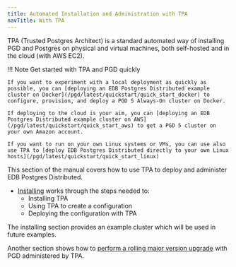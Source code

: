 ```yaml
---
title: Automated Installation and Administration with TPA
navTitle: With TPA
---
```


TPA (Trusted Postgres Architect) is a standard automated way of installing PGD and Postgres on physical and virtual machines, 
both self-hosted and in the cloud (with AWS EC2).
 
!!! Note Get started with TPA and PGD quickly 

    If you want to experiment with a local deployment as quickly as possible, you can [deploying an EDB Postgres Distributed example cluster on Docker](/pgd/latest/quickstart/quick_start_docker) to configure, provision, and deploy a PGD 5 Always-On cluster on Docker.
    
    If deploying to the cloud is your aim, you can [deploying an EDB Postgres Distributed example cluster on AWS](/pgd/latest/quickstart/quick_start_aws) to get a PGD 5 cluster on your own Amazon account.

    If you want to run on your own Linux systems or VMs, you can use also use TPA to [deploy EDB Postgres Distributed directly to your own Linux hosts](/pgd/latest/quickstart/quick_start_linux) 

This section of the manual covers how to use TPA to deploy and administer EDB Postgres Distributed. 

* [Installing](installing) works through the steps needed to:
  * Installing TPA
  * Using TPA to create a configuration
  * Deploying the configuration with TPA

The installing section provides an example cluster which will be used in future examples.

Another section shows how to [perform a rolling major version upgrade](upgrading_major_rolling.mdx) with PGD administered by TPA.
